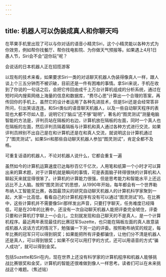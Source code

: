 ```yaml
---
---
---
```

title: 机器人可以伪装成真人和你聊天吗
---




在苹果手机里出现了可以与你对话的语音小精灵Siri，这个小精灵能以各种方式为你效劳，例如帮你找餐厅、帮你找电影院、为你做天气预报等。如果遇上4月1日愚人节，Siri会不会“逗你玩”呢？

会说话的日本机器人正在招揽游客



以现有的技术来看，如果要求Siri一类的对话聊天机器人伪装得像真人一样，跟人谈上个三五分钟而不被识破，目前还是一件有困难的事情。拿Siri来说，手机在收到了你说的一句话之后，会把它传回由成千上万台计算机组成的分析系统，通过在短时间内搜索网络上海量的信息和数据库，“费尽心思”计算出一个合理的答案，再传回你的手机上。虽然它的设计者运用了各种先进技术，但是Siri还是会经常答非所问，引出笑话连连。和Siri类似的语音聊天机器人，以及一些自动聊天程序的表现也大都不尽如人意，说明它们“脑瓜”还不够“聪明”，著名的“图灵测试”测量电脑智能的方法是，评判员站在隔板的右边，计算机放在隔板的左面，同时一个真人也在隔板的左面，然后评判员隔着隔板与计算机和真人通过各种方式进行交流，如果评判员辨别不出自己是在和计算机还是在和真人交流，就说明这台计算机通过了“图灵测试”。如果Siri和那些自动聊天机器人参加“图灵测试”，肯定全都不及格。

可重复话语的机器人，不论对机器人说什么，它都会重复一遍



虽然如今的计算机运算速度已达每秒百亿千亿次，人用笔和纸算一个小时才可以算出来的算术题，对于计算机就是瞬间的事情，可是表面脑子转得很快的计算机和人聊起天来就显得很笨了。计算机的计算能力很强，但是思考能力和智能水平上还远远比不上人脑。按照“图灵测试”的思想，从1990年开始，每年都会有一个世界勒布纳人工智能奖比赛，各国最顶尖的研究自动聊天机器人的计算机科学家聚到一起，大家一比高低，看看自己的计算机程序有没有可以通过“图灵测试”的。在比赛中，这些计算机并不需要像Siri那样发出声音，只要打字聊天，任务难度已经降低，可是在20年的比赛中，还没有一次自动聊天机器人能把评委完全唬住，评委只要和计算机打字聊上一小会儿，立刻就发现和自己聊天的不是真人，是一个计算机程序。最近两年表现最佳的比赛冠军Suzette，也只能在隔板左面的真人故意装成机器人说话方式的情况下，勉强骗一下另一边的评委。按照勒布纳奖的规定，每年比赛的冠军只可以得到铜奖；如果能把所有评委都骗住，让他们分不清是机器人还是真人，可以得到银奖；如果不仅可以用打字的方式，还可以用语音的方式“骗人成功”，就可以得到金奖。

包括Suzette和Siri在内，现在世界上还没有科学家的计算机程序和机器人能够挑战比赛银奖和金奖，计算机的智能还很难做到像人一样思考。读者们可以在未来挑战这个难题。（焦述铭）